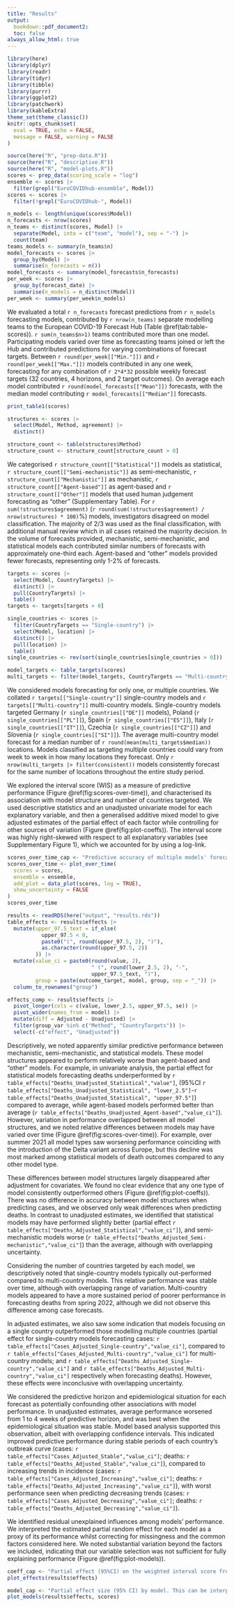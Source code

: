 ```yaml
---
title: "Results"
output: 
  bookdown::pdf_document2:
  toc: false
always_allow_html: true
---
```

<!--- RMarkdown set up --->
```r
library(here)
library(dplyr)
library(readr)
library(tidyr)
library(tibble)
library(purrr)
library(ggplot2)
library(patchwork)
library(kableExtra)
theme_set(theme_classic())
knitr::opts_chunk$set(
  eval = TRUE, echo = FALSE,
  message = FALSE, warning = FALSE
)
```

```r
source(here("R", "prep-data.R"))
source(here("R", "descriptive.R"))
source(here("R", "model-plots.R"))
scores <- prep_data(scoring_scale = "log")
ensemble <- scores |>
  filter(grepl("EuroCOVIDhub-ensemble", Model))
scores <- scores |>
  filter(!grepl("EuroCOVIDhub-", Model))
```


<!--- Describe model characteristics --->

```r
n_models <- length(unique(scores$Model))
n_forecasts <- nrow(scores)
n_teams <- distinct(scores, Model) |> 
  separate(Model, into = c("team", "model"), sep = "-") |> 
  count(team)
teams_models <- summary(n_teams$n)
model_forecasts <- scores |>
  group_by(Model) |>
  summarise(n_forecasts = n())
model_forecasts <- summary(model_forecasts$n_forecasts)
per_week <- scores |>
  group_by(forecast_date) |>
  summarise(n_models = n_distinct(Model))
per_week <- summary(per_week$n_models)
```

We evaluated a total `r n_forecasts` forecast predictions from  `r n_models` forecasting models, contributed by `r nrow(n_teams)` separate modelling teams to the European COVID-19 Forecast Hub (Table \@ref(tab:table-scores)). `r sum(n_teams$n>1)` teams contributed more than one model. Participating models varied over time as forecasting teams joined or left the Hub and contributed predictions for varying combinations of forecast targets. Between `r round(per_week[["Min."]])` and `r round(per_week[["Max."]])` models contributed in any one week, forecasting for any combination of `r 2*4*32` possible weekly forecast targets (32 countries, 4 horizons, and 2 target outcomes). On average each model contributed `r round(model_forecasts[["Mean"]])` forecasts, with the median model contributing `r model_forecasts[["Median"]]` forecasts. 

```r
print_table1(scores)
```

```r
structures <- scores |>
  select(Model, Method, agreement) |>
  distinct()

structure_count <- table(structures$Method)
structure_count <- structure_count[structure_count > 0]
```

We categorised `r structure_count[["Statistical"]]` models as statistical, `r structure_count[["Semi-mechanistic"]]` as semi-mechanistic, `r structure_count[["Mechanistic"]]` as mechanistic, `r structure_count[["Agent-based"]]` as agent-based and `r structure_count[["Other"]]` models that used human judgement forecasting as "other" (Supplementary Table). For `r sum(!structures$agreement)` (`r round(sum(!structures$agreement) / nrow(structures) * 100)`%) models, investigators disagreed on model classification. The majority of 2/3 was used as the final classification, with additional manual review which in all cases retained the majority decision. In the volume of forecasts provided, mechanistic, semi-mechanistic, and statistical models each contributed similar numbers of forecasts with approximately one-third each. Agent-based and "other" models provided fewer forecasts, representing only 1-2% of forecasts. 

```r
targets <- scores |>
  select(Model, CountryTargets) |>
  distinct() |>
  pull(CountryTargets) |>
  table()
targets <- targets[targets > 0]

single_countries <- scores |>
  filter(CountryTargets == "Single-country") |>
  select(Model, location) |>
  distinct() |>
  pull(location) |>
  table()
single_countries <- rev(sort(single_countries[single_countries > 0]))

model_targets <- table_targets(scores)
multi_targets <- filter(model_targets, CountryTargets == "Multi-country")
```

We considered models forecasting for only one, or multiple countries. We collated `r targets[["Single-country"]]` single-country models and `r targets[["Multi-country"]]` multi-country models. Single-country models targeted Germany (`r single_countries[["DE"]]` models), Poland (`r single_countries[["PL"]]`), Spain (`r single_countries[["ES"]]`), Italy (`r single_countries[["IT"]]`), Czechia (`r single_countries[["CZ"]]`) and Slovenia (`r single_countries[["SI"]]`). The average multi-country model forecast for a median number of `r round(mean(multi_targets$median))` locations. Models classified as targeting multiple countries could vary from week to week in how many locations they forecast. Only `r nrow(multi_targets |> filter(consistent))` models consistently forecast for the same number of locations throughout the entire study period. 

<!--- Describe interval score outcome --->

We explored the interval score (WIS) as a measure of predictive performance (Figure \@ref(fig:scores-over-time)), and characterised its association with model structure and number of countries targeted. We used descriptive statistics and an unadjusted univariate model for each explanatory variable, and then a generalised additive mixed model to give adjusted estimates of the partial effect of each factor while controlling for other sources of variation (Figure \@ref(fig:plot-coeffs)). The interval score was highly right-skewed with respect to all explanatory variables (see Supplementary Figure 1), which we accounted for by using a log-link.

```r
scores_over_time_cap <- "Predictive accuracy of multiple models' forecasts for COVID-19 cases and deaths across 32 European countries over time. Forecast performance is shown as the mean weighted interval score (WIS), where a lower score indicates better performance. Forecast performance is summarised across 32 target locations and 1 through 4 week forecast horizons, with varying numbers of forecasters participating over time. Shown for (A) the method structure used by each model; (B) the number of countries each model targeted (one or multiple); with (C) the total count of observed incidence across all 32 countries, shown on the log scale."
scores_over_time <- plot_over_time(
  scores = scores,
  ensemble = ensemble,
  add_plot = data_plot(scores, log = TRUE),
  show_uncertainty = FALSE
)
scores_over_time
```

<!--- Main results: by model structure --->

```r
results <- readRDS(here("output", "results.rds"))
table_effects <- results$effects |> 
  mutate(upper_97.5_text = if_else(
           upper_97.5 < 0,
           paste0("(", round(upper_97.5, 2), ")"),
           as.character(round(upper_97.5, 2))
         )) |>
  mutate(value_ci = paste0(round(value, 2), 
                           " (", round(lower_2.5, 2), "-", 
                           upper_97.5_text, ")"),
         group = paste(outcome_target, model, group, sep = "_")) |>
  column_to_rownames("group")

effects_comp <- results$effects |> 
  pivot_longer(cols = c(value, lower_2.5, upper_97.5, se)) |> 
  pivot_wider(names_from = model) |> 
  mutate(diff = Adjusted - Unadjusted) |> 
  filter(group_var %in% c("Method", "CountryTargets")) |> 
  select(-c("effect", "Unadjusted"))
```

Descriptively, we noted apparently similar predictive performance between mechanistic, semi-mechanistic, and statistical models. These model structures appeared to perform relatively worse than agent-based and "other" models. For example, in univariate analysis, the partial effect for statistical models forecasting deaths underperformed by `r table_effects["Deaths_Unadjusted_Statistical","value"]`, (95%CI `r table_effects["Deaths_Unadjusted_Statistical", "lower_2.5"]`-`r table_effects["Deaths_Unadjusted_Statistical", "upper_97.5"]`) compared to average, while agent-based models performed better than average (`r table_effects["Deaths_Unadjusted_Agent-based","value_ci"]`). However, variation in performance overlapped between all model structures, and we noted relative differences between models may have varied over time (Figure \@ref(fig:scores-over-time)). For example, over summer 2021 all model types saw worsening performance coinciding with the introduction of the Delta variant across Europe, but this decline was most marked among statistical models of death outcomes compared to any other model type.

These differences between model structures largely disappeared after adjustment for covariates. We found no clear evidence that any one type of model consistently outperformed others (Figure \@ref(fig:plot-coeffs)). There was no difference in accuracy between model structures when predicting cases, and we observed only weak differences when predicting deaths. In contrast to unadjusted estimates, we identified that statistical models may have performed slightly better (partial effect `r table_effects["Deaths_Adjusted_Statistical","value_ci"]`), and semi-mechanistic models worse (`r table_effects["Deaths_Adjusted_Semi-mechanistic","value_ci"]`) than the average, although with overlapping uncertainty.

<!--- Main results: by target countries --->

Considering the number of countries targeted by each model, we descriptively noted that single-country models typically out-performed compared to multi-country models. This relative performance was stable over time, although with overlapping range of variation. Multi-country models appeared to have a more sustained period of poorer performance in forecasting deaths from spring 2022, although we did not observe this difference among case forecasts.

In adjusted estimates, we also saw some indication that models focusing on a single country outperformed those modelling multiple countries (partial effect for single-country models forecasting cases: `r table_effects["Cases_Adjusted_Single-country","value_ci"]`, compared to `r table_effects["Cases_Adjusted_Multi-country","value_ci"]` for multi-country models; and `r table_effects["Deaths_Adjusted_Single-country","value_ci"]` and `r table_effects["Deaths_Adjusted_Multi-country","value_ci"]` respectively when forecasting deaths). However, these effects were inconclusive with overlapping uncertainty.

<!--- Considering confounders --->

We considered the predictive horizon and epidemiological situation for each forecast as potentially confounding other associations with model performance. In unadjusted estimates, average performance worsened from 1 to 4 weeks of predictive horizon, and was best when the epidemiological situation was stable. Model based analysis supported this observation, albeit with overlapping confidence intervals. This indicated improved predictive performance during stable periods of each country's outbreak curve (cases: `r table_effects["Cases_Adjusted_Stable","value_ci"]`; deaths: `r table_effects["Deaths_Adjusted_Stable","value_ci"]`), compared to increasing trends in incidence (cases: `r table_effects["Cases_Adjusted_Increasing","value_ci"]`; deaths: `r table_effects["Deaths_Adjusted_Increasing","value_ci"]`), with worst performance seen when predicting decreasing trends (cases: `r table_effects["Cases_Adjusted_Decreasing","value_ci"]`; deaths: `r table_effects["Deaths_Adjusted_Decreasing","value_ci"]`). 

We identified residual unexplained influences among models' performance. We interpreted the estimated partial random effect for each model as a proxy of its performance whilst correcting for missingness and the common factors considered here. We noted substantial variation beyond the factors we included, indicating that our variable selection was not sufficient for fully explaining performance (Figure \@ref(fig:plot-models)).


```r
coeff_cap <- "Partial effect (95%CI) on the weighted interval score from model structure and number of countries targeted, before and after adjusting for confounding factors. A lower WIS indicates better forecast performance, meaning effects <0 are relatively better than the group average. Adjusted effects also account for the impact of forecast horizon, epidemic trend, geographic location, and individual model variation. Partial effects and 95% confidence intervals were estimated from fitting a generalised additive mixed model."
plot_effects(results$effects)
```


```r
model_cap <- "Partial effect size (95% CI) by model. This can be interpreted as adjusted performance after accounting for all other variables in the model, with remaining differences in effects as seen here representing unexplained variation between models beyond these factors."
plot_models(results$effects, scores)
```
